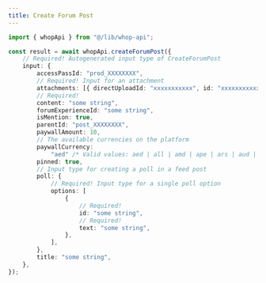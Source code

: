 ```yaml
---
title: Create Forum Post
---
```


```typescript
import { whopApi } from "@/lib/whop-api";

const result = await whopApi.createForumPost({
	// Required! Autogenerated input type of CreateForumPost
	input: {
		accessPassId: "prod_XXXXXXXX",
		// Required! Input for an attachment
		attachments: [{ directUploadId: "xxxxxxxxxxx", id: "xxxxxxxxxxx" }],
		// Required!
		content: "some string",
		forumExperienceId: "some string",
		isMention: true,
		parentId: "post_XXXXXXXX",
		paywallAmount: 10,
		// The available currencies on the platform
		paywallCurrency:
			"aed" /* Valid values: aed | all | amd | ape | ars | aud | bam | bgn | bhd | bob | brl | bsd | cad | chf | clp | cop | crc | czk | dkk | dop | dzd | egp | etb | eth | eur | gbp | ghs | gmd | gtq | gyd | hkd | huf | idr | ils | inr | jmd | jod | jpy | kes | khr | krw | kwd | lkr | mad | mdl | mga | mkd | mnt | mop | mur | mxn | myr | nad | ngn | nok | nzd | omr | pen | php | pkr | pln | pyg | qar | ron | rsd | rub | rwf | sar | sek | sgd | thb | tnd | try | ttd | twd | tzs | usd | uyu | uzs | vnd | xcd | xof | zar */,
		pinned: true,
		// Input type for creating a poll in a feed post
		poll: {
			// Required! Input type for a single poll option
			options: [
				{
					// Required!
					id: "some string",
					// Required!
					text: "some string",
				},
			],
		},
		title: "some string",
	},
});

```
